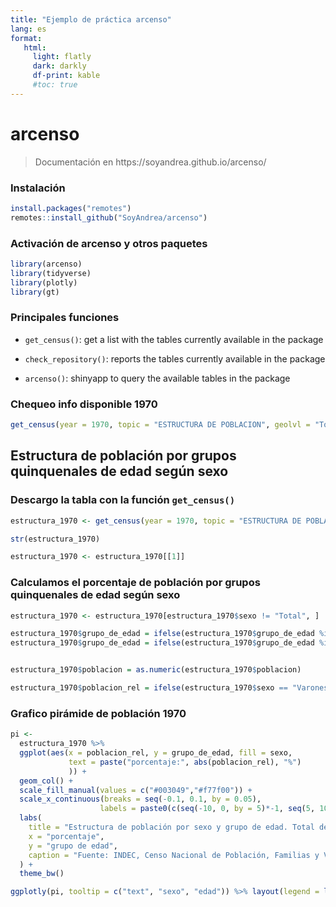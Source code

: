 ```yaml
---
title: "Ejemplo de práctica arcenso"
lang: es
format: 
   html:
     light: flatly
     dark: darkly
     df-print: kable
     #toc: true
---
```


# arcenso

> Documentación en https://soyandrea.github.io/arcenso/

### Instalación

```r
install.packages("remotes")
remotes::install_github("SoyAndrea/arcenso")
```

### Activación de arcenso y otros paquetes

```r
library(arcenso)
library(tidyverse)
library(plotly)
library(gt)
```

### Principales funciones

-   `get_census()`: get a list with the tables currently available in the package

-   `check_repository()`: reports the tables currently available in the package

-   `arcenso()`: shinyapp to query the available tables in the package

### Chequeo info disponible 1970 

```r
get_census(year = 1970, topic = "ESTRUCTURA DE POBLACION", geolvl = "Total del país")
```

## Estructura de población por grupos quinquenales de edad según sexo

### Descargo la tabla con la función `get_census()`

```r
estructura_1970 <- get_census(year = 1970, topic = "ESTRUCTURA DE POBLACION", geolvl = "Total del país")

str(estructura_1970)

estructura_1970 <- estructura_1970[[1]]
```

### Calculamos el porcentaje de  población por grupos quinquenales de edad según sexo 

```r
estructura_1970 <- estructura_1970[estructura_1970$sexo != "Total", ]

estructura_1970$grupo_de_edad = ifelse(estructura_1970$grupo_de_edad %in% "0-4", "00-04", estructura_1970$grupo_de_edad)
estructura_1970$grupo_de_edad = ifelse(estructura_1970$grupo_de_edad %in% "5-9", "05-09", estructura_1970$grupo_de_edad)


estructura_1970$poblacion = as.numeric(estructura_1970$poblacion)

estructura_1970$poblacion_rel = ifelse(estructura_1970$sexo == "Varones",  - estructura_1970$poblacion / sum(estructura_1970$poblacion[estructura_1970$sexo == "Varones"]), estructura_1970$poblacion / sum(estructura_1970$poblacion[estructura_1970$sexo == "Mujeres"]))
```

### Grafico pirámide de población 1970

```r
pi <-
  estructura_1970 %>%
  ggplot(aes(x = poblacion_rel, y = grupo_de_edad, fill = sexo,
             text = paste("porcentaje:", abs(poblacion_rel), "%")
             )) +
  geom_col() +
  scale_fill_manual(values = c("#003049","#f77f00")) +
  scale_x_continuous(breaks = seq(-0.1, 0.1, by = 0.05),
                    labels = paste0(c(seq(-10, 0, by = 5)*-1, seq(5, 10, by = 5)), "%")) +
  labs(
    title = "Estructura de población por sexo y grupo de edad. Total del país. Año 1970",
    x = "porcentaje",
    y = "grupo de edad",
    caption = "Fuente: INDEC, Censo Nacional de Población, Familias y Viviendas 1970."
  ) +
  theme_bw() 

ggplotly(pi, tooltip = c("text", "sexo", "edad")) %>% layout(legend = list(orientation = 'h'))

```





